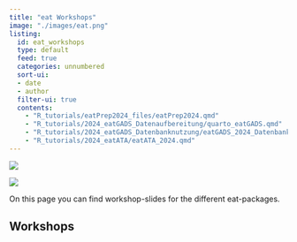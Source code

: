 ```yaml
---
title: "eat Workshops"
image: "./images/eat.png"
listing:
  id: eat_workshops
  type: default
  feed: true
  categories: unnumbered
  sort-ui:
  - date
  - author
  filter-ui: true
  contents:
    - "R_tutorials/eatPrep2024_files/eatPrep2024.qmd"
    - "R_tutorials/2024_eatGADS_Datenaufbereitung/quarto_eatGADS.qmd"
    - "R_tutorials/2024_eatGADS_Datenbanknutzung/eatGADS_2024_Datenbanknutzung.qmd"
    - "R_tutorials/2024_eatATA/eatATA_2024.qmd"
---
```


::: {.light-mode}
![](./images/eat.png)
:::

::: {.dark-mode}
![](./images/eat_dark.png)
:::
On this page you can find workshop-slides for the different eat-packages.

## Workshops

::: {eat_workshops}
:::